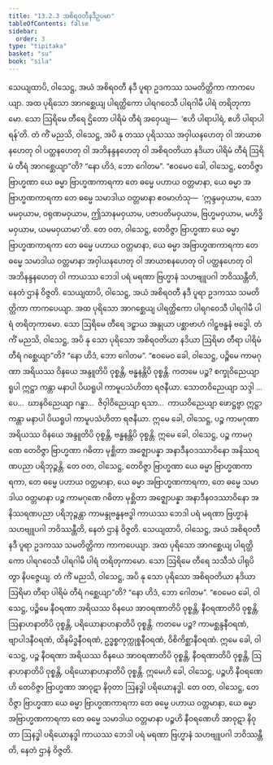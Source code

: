 ```yaml
---
title: "13.2.3 အစိရဝတီနဒီဥပမာ"
tableOfContents: false
sidebar:
  order: 3
type: "tipitaka"
basket: "su"
book: "sila"
---
```



<DynamicBreadcrumb />

<Division number="542" book="sila" e="ch" v="6" p="230">

<Paragraph number="927" book="sila">
သေယျထာပိ, ဝါသေဋ္ဌ, အယံ အစိရဝတီ နဒီ ပူရာ ဥဒကဿ သမတိတ္တိကာ ကာကပေယျာ. အထ ပုရိသော အာဂစ္ဆေယျ ပါရတ္ထိကော ပါရဂဝေသီ ပါရဂါမီ ပါရံ တရိတုကာမော. သော ဩရိမေ တီရေ ဌိတော ပါရိမံ တီရံ အဝှေယျ—  ‘ဧဟိ ပါရာပါရံ, ဧဟိ ပါရာပါရန်’တိ.
</Paragraph>

</Division>
<Division number="543" book="sila" e="ch" v="6" p="230">

<Paragraph number="928" book="sila">
တံ ကိံ မညသိ, ဝါသေဋ္ဌ, အပိ နု တဿ ပုရိသဿ အဝှါယနဟေတု ဝါ အာယာစနဟေတု ဝါ ပတ္ထနဟေတု ဝါ အဘိနန္ဒနဟေတု ဝါ အစိရဝတိယာ နဒိယာ ပါရိမံ တီရံ ဩရိမံ တီရံ အာဂစ္ဆေယျာ”တိ? “နော ဟိဒံ, ဘော ဂေါတမ”.
</Paragraph>

</Division>
<Division number="544" book="sila" e="ch" v="6" p="230">

<Paragraph number="929" book="sila">
“ဧဝမေဝ ခေါ, ဝါသေဋ္ဌ, တေဝိဇ္ဇာ ဗြာဟ္မဏာ ယေ ဓမ္မာ ဗြာဟ္မဏကာရကာ တေ ဓမ္မေ ပဟာယ ဝတ္တမာနာ, ယေ ဓမ္မာ အဗြာဟ္မဏကာရကာ တေ ဓမ္မေ သမာဒါယ ဝတ္တမာနာ ဧဝမာဟံသု—  ‘ဣန္ဒမဝှယာမ, သောမမဝှယာမ, ဝရုဏမဝှယာမ, ဤသာနမဝှယာမ, ပဇာပတိမဝှယာမ, ဗြဟ္မမဝှယာမ, မဟိဒ္ဓိမဝှယာမ, ယမမဝှယာမာ’တိ.
</Paragraph>

<Paragraph number="930" book="sila">
တေ ဝတ, ဝါသေဋ္ဌ, တေဝိဇ္ဇာ ဗြာဟ္မဏာ ယေ ဓမ္မာ ဗြာဟ္မဏကာရကာ တေ ဓမ္မေ ပဟာယ ဝတ္တမာနာ, ယေ ဓမ္မာ အဗြာဟ္မဏကာရကာ တေ ဓမ္မေ သမာဒါယ ဝတ္တမာနာ အဝှါယနဟေတု ဝါ အာယာစနဟေတု ဝါ ပတ္ထနဟေတု ဝါ အဘိနန္ဒနဟေတု ဝါ ကာယဿ ဘေဒါ ပရံ မရဏာ ဗြဟ္မာနံ သဟဗျူပဂါ ဘဝိဿန္တီတိ, နေတံ ဌာနံ ဝိဇ္ဇတိ.
</Paragraph>

</Division>
<Division number="545" book="sila" e="ch" v="6" p="230">

<Paragraph number="931" book="sila">
သေယျထာပိ, ဝါသေဋ္ဌ, အယံ အစိရဝတီ နဒီ ပူရာ ဥဒကဿ သမတိတ္တိကာ ကာကပေယျာ. အထ ပုရိသော အာဂစ္ဆေယျ ပါရတ္ထိကော ပါရဂဝေသီ ပါရဂါမီ ပါရံ တရိတုကာမော. သော ဩရိမေ တီရေ ဒဠှာယ အန္ဒုယာ ပစ္ဆာဗာဟံ ဂါဠှဗန္ဓနံ ဗဒ္ဓေါ.
</Paragraph>

<Paragraph number="932" book="sila">
တံ ကိံ မညသိ, ဝါသေဋ္ဌ, အပိ နု သော ပုရိသော အစိရဝတိယာ နဒိယာ ဩရိမာ တီရာ ပါရိမံ တီရံ ဂစ္ဆေယျာ”တိ? “နော ဟိဒံ, ဘော ဂေါတမ”.
</Paragraph>

</Division>
<Division number="546" book="sila" e="ch" v="6" p="231">

<Paragraph number="933" book="sila">
“ဧဝမေဝ ခေါ, ဝါသေဋ္ဌ, ပဉ္စိမေ ကာမဂုဏာ အရိယဿ ဝိနယေ အန္ဒူတိပိ ဝုစ္စန္တိ, ဗန္ဓနန္တိပိ ဝုစ္စန္တိ. ကတမေ ပဉ္စ? စက္ခုဝိညေယျာ ရူပါ ဣဋ္ဌာ ကန္တာ မနာပါ ပိယရူပါ ကာမူပသံဟိတာ ရဇနီယာ. သောတဝိညေယျာ သဒ္ဒါ …ပေ…  ဃာနဝိညေယျာ ဂန္ဓာ…  ဇိဝှါဝိညေယျာ ရသာ…  ကာယဝိညေယျာ ဖောဋ္ဌဗ္ဗာ ဣဋ္ဌာ ကန္တာ မနာပါ ပိယရူပါ ကာမူပသံဟိတာ ရဇနီယာ.
</Paragraph>

<Paragraph number="934" book="sila">
ဣမေ ခေါ, ဝါသေဋ္ဌ, ပဉ္စ ကာမဂုဏာ အရိယဿ ဝိနယေ အန္ဒူတိပိ ဝုစ္စန္တိ, ဗန္ဓနန္တိပိ ဝုစ္စန္တိ. ဣမေ ခေါ, ဝါသေဋ္ဌ, ပဉ္စ ကာမဂုဏေ တေဝိဇ္ဇာ ဗြာဟ္မဏာ ဂဓိတာ မုစ္ဆိတာ အဇ္ဈောပန္နာ အနာဒီနဝဒဿာဝိနော အနိဿရဏပညာ ပရိဘုဉ္ဇန္တိ. တေ ဝတ, ဝါသေဋ္ဌ, တေဝိဇ္ဇာ ဗြာဟ္မဏာ ယေ ဓမ္မာ ဗြာဟ္မဏကာရကာ, တေ ဓမ္မေ ပဟာယ ဝတ္တမာနာ, ယေ ဓမ္မာ အဗြာဟ္မဏကာရကာ, တေ ဓမ္မေ သမာဒါယ ဝတ္တမာနာ ပဉ္စ ကာမဂုဏေ ဂဓိတာ မုစ္ဆိတာ အဇ္ဈောပန္နာ အနာဒီနဝဒဿာဝိနော အနိဿရဏပညာ ပရိဘုဉ္ဇန္တာ ကာမန္ဒုဗန္ဓနဗဒ္ဓါ ကာယဿ ဘေဒါ ပရံ မရဏာ ဗြဟ္မာနံ သဟဗျူပဂါ ဘဝိဿန္တီတိ, နေတံ ဌာနံ ဝိဇ္ဇတိ.
</Paragraph>

</Division>
<Division number="547" book="sila" e="ch" v="6" p="231">

<Paragraph number="935" book="sila">
သေယျထာပိ, ဝါသေဋ္ဌ, အယံ အစိရဝတီ နဒီ ပူရာ ဥဒကဿ သမတိတ္တိကာ ကာကပေယျာ. အထ ပုရိသော အာဂစ္ဆေယျ ပါရတ္ထိကော ပါရဂဝေသီ ပါရဂါမီ ပါရံ တရိတုကာမော. သော ဩရိမေ တီရေ သသီသံ ပါရုပိတွာ နိပဇ္ဇေယျ.
</Paragraph>

<Paragraph number="936" book="sila">
တံ ကိံ မညသိ, ဝါသေဋ္ဌ, အပိ နု သော ပုရိသော အစိရဝတိယာ နဒိယာ ဩရိမာ တီရာ ပါရိမံ တီရံ ဂစ္ဆေယျာ”တိ? “နော ဟိဒံ, ဘော ဂေါတမ”.
</Paragraph>

</Division>
<Division number="548" book="sila" e="ch" v="6" p="231">

<Paragraph number="937" book="sila">
“ဧဝမေဝ ခေါ, ဝါသေဋ္ဌ, ပဉ္စိမေ နီဝရဏာ အရိယဿ ဝိနယေ အာဝရဏာတိပိ ဝုစ္စန္တိ, နီဝရဏာတိပိ ဝုစ္စန္တိ, ဩနာဟနာတိပိ ဝုစ္စန္တိ, ပရိယောနာဟနာတိပိ ဝုစ္စန္တိ. ကတမေ ပဉ္စ? ကာမစ္ဆန္ဒနီဝရဏံ, ဗျာပါဒနီဝရဏံ, ထိနမိဒ္ဓနီဝရဏံ, ဥဒ္ဓစ္စကုက္ကုစ္စနီဝရဏံ, ဝိစိကိစ္ဆာနီဝရဏံ. ဣမေ ခေါ, ဝါသေဋ္ဌ, ပဉ္စ နီဝရဏာ အရိယဿ ဝိနယေ အာဝရဏာတိပိ ဝုစ္စန္တိ, နီဝရဏာတိပိ ဝုစ္စန္တိ, ဩနာဟနာတိပိ ဝုစ္စန္တိ, ပရိယောနာဟနာတိပိ ဝုစ္စန္တိ.
</Paragraph>

</Division>
<Division number="549" book="sila" e="ch" v="6" p="231">

<Paragraph number="938" book="sila">
ဣမေဟိ ခေါ, ဝါသေဋ္ဌ, ပဉ္စဟိ နီဝရဏေဟိ တေဝိဇ္ဇာ ဗြာဟ္မဏာ အာဝုဋာ နိဝုတာ ဩနဒ္ဓါ ပရိယောနဒ္ဓါ. တေ ဝတ, ဝါသေဋ္ဌ, တေဝိဇ္ဇာ ဗြာဟ္မဏာ ယေ ဓမ္မာ ဗြာဟ္မဏကာရကာ တေ ဓမ္မေ ပဟာယ ဝတ္တမာနာ, ယေ ဓမ္မာ အဗြာဟ္မဏကာရကာ တေ ဓမ္မေ သမာဒါယ ဝတ္တမာနာ ပဉ္စဟိ နီဝရဏေဟိ အာဝုဋာ နိဝုတာ ဩနဒ္ဓါ ပရိယောနဒ္ဓါ ကာယဿ ဘေဒါ ပရံ မရဏာ ဗြဟ္မာနံ သဟဗျူပဂါ ဘဝိဿန္တီတိ, နေတံ ဌာနံ ဝိဇ္ဇတိ.
</Paragraph>
</Division>